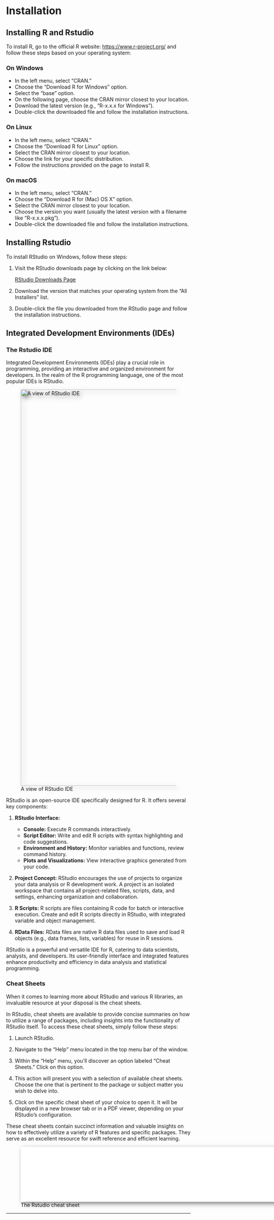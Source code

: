 # Installation

## Installing R and Rstudio

To install R, go to the official R website: <https://www.r-project.org/> and follow these steps based on your operating system:

### On Windows

-   In the left menu, select "CRAN."
-   Choose the "Download R for Windows" option.
-   Select the "base" option.
-   On the following page, choose the CRAN mirror closest to your location.
-   Download the latest version (e.g., "R-x.x.x for Windows").
-   Double-click the downloaded file and follow the installation instructions.

### On Linux

-   In the left menu, select "CRAN."
-   Choose the "Download R for Linux" option.
-   Select the CRAN mirror closest to your location.
-   Choose the link for your specific distribution.
-   Follow the instructions provided on the page to install R.

### On macOS

-   In the left menu, select "CRAN."
-   Choose the "Download R for (Mac) OS X" option.
-   Select the CRAN mirror closest to your location.
-   Choose the version you want (usually the latest version with a filename like "R-x.x.x.pkg").
-   Double-click the downloaded file and follow the installation instructions.

## Installing Rstudio

To install RStudio on Windows, follow these steps:

1.  Visit the RStudio downloads page by clicking on the link below:

    [RStudio Downloads Page](https://rstudio.com/products/rstudio/download/#download)

2.  Download the version that matches your operating system from the "All Installers" list.

3.  Double-click the file you downloaded from the RStudio page and follow the installation instructions.

## Integrated Development Environments (IDEs)

### The Rstudio IDE

Integrated Development Environments (IDEs) play a crucial role in programming, providing an interactive and organized environment for developers. In the realm of the R programming language, one of the most popular IDEs is RStudio.

![A view of RStudio IDE](images/Rstudio1.png){style="filter: drop-shadow(0.35rem 0.35rem 0.4rem rgba(0, 0, 0, 0.5));" fig-align="center" width="1080"}

RStudio is an open-source IDE specifically designed for R. It offers several key components:

1.  **RStudio Interface:**

    -   **Console:** Execute R commands interactively.
    -   **Script Editor:** Write and edit R scripts with syntax highlighting and code suggestions.
    -   **Environment and History:** Monitor variables and functions, review command history.
    -   **Plots and Visualizations:** View interactive graphics generated from your code.

2.  **Project Concept:** RStudio encourages the use of projects to organize your data analysis or R development work. A project is an isolated workspace that contains all project-related files, scripts, data, and settings, enhancing organization and collaboration.

3.  **R Scripts:** R scripts are files containing R code for batch or interactive execution. Create and edit R scripts directly in RStudio, with integrated variable and object management.

4.  **RData Files:** RData files are native R data files used to save and load R objects (e.g., data frames, lists, variables) for reuse in R sessions.

RStudio is a powerful and versatile IDE for R, catering to data scientists, analysts, and developers. Its user-friendly interface and integrated features enhance productivity and efficiency in data analysis and statistical programming.

### Cheat Sheets

When it comes to learning more about RStudio and various R libraries, an invaluable resource at your disposal is the cheat sheets.

In RStudio, cheat sheets are available to provide concise summaries on how to utilize a range of packages, including insights into the functionality of RStudio itself. To access these cheat sheets, simply follow these steps:

1.  Launch RStudio.

2.  Navigate to the "Help" menu located in the top menu bar of the window.

3.  Within the "Help" menu, you'll discover an option labeled "Cheat Sheets." Click on this option.

4.  This action will present you with a selection of available cheat sheets. Choose the one that is pertinent to the package or subject matter you wish to delve into.

5.  Click on the specific cheat sheet of your choice to open it. It will be displayed in a new browser tab or in a PDF viewer, depending on your RStudio's configuration.

These cheat sheets contain succinct information and valuable insights on how to effectively utilize a variety of R features and specific packages. They serve as an excellent resource for swift reference and efficient learning.

![The Rstudio cheat sheet](images/rstudio-ide.pdf){style="filter: drop-shadow(0.35rem 0.35rem 0.4rem rgba(0, 0, 0, 0.5));" fig-align="center" width="1080"}


---

